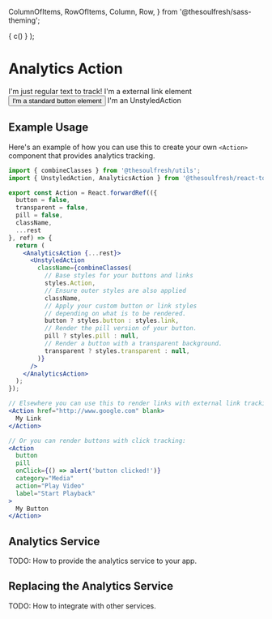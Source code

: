 
  ColumnOfItems,
  RowOfItems,
  Column,
  Row,
} from '@thesoulfresh/sass-theming';




  <AnalyticsProvider value={analyticsService}>
    { c() }
  </AnalyticsProvider>
);


<Meta title="Components/Actions/Analytics Actions" />

# Analytics Action

<Description of={AnalyticsAction} />

<Canvas>
  <Story name="Analytics Actions" decorators={[AnalyticsContext, Routed, ColumnOfItems]}>
    <AnalyticsAction style={moreSpace}>
      I'm just regular text to track!
    </AnalyticsAction>
    <AnalyticsAction external href="/foo/bar" style={moreSpace}>
      <a>I'm a external link element</a>
    </AnalyticsAction>
    <AnalyticsAction style={moreSpace}>
      <button>I'm a standard button element</button>
    </AnalyticsAction>
    <AnalyticsAction style={moreSpace}>
      <UnstyledAction button>I'm an UnstyledAction</UnstyledAction>
    </AnalyticsAction>
  </Story>
</Canvas>

<ArgsTable of={AnalyticsAction} />

## Example Usage

Here's an example of how you can use this to create your
own `<Action>` component that provides analytics tracking.

```jsx
import { combineClasses } from '@thesoulfresh/utils';
import { UnstyledAction, AnalyticsAction } from '@thesoulfresh/react-tools';

export const Action = React.forwardRef(({
  button = false,
  transparent = false,
  pill = false,
  className,
  ...rest
}, ref) => {
  return (
    <AnalyticsAction {...rest}>
      <UnstyledAction
        className={combineClasses(
          // Base styles for your buttons and links
          styles.Action,
          // Ensure outer styles are also applied
          className,
          // Apply your custom button or link styles
          // depending on what is to be rendered.
          button ? styles.button : styles.link,
          // Render the pill version of your button.
          pill ? styles.pill : null,
          // Render a button with a transparent background.
          transparent ? styles.transparent : null,
        )}
      />
    </AnalyticsAction>
  );
});

// Elsewhere you can use this to render links with external link tracking:
<Action href="http://www.google.com" blank>
  My Link
</Action>

// Or you can render buttons with click tracking:
<Action
  button
  pill
  onClick={() => alert('button clicked!')}
  category="Media"
  action="Play Video"
  label="Start Playback"
>
  My Button
</Action>
```

## Analytics Service

TODO: How to provide the analytics service to your app.

## Replacing the Analytics Service

TODO: How to integrate with other services.

